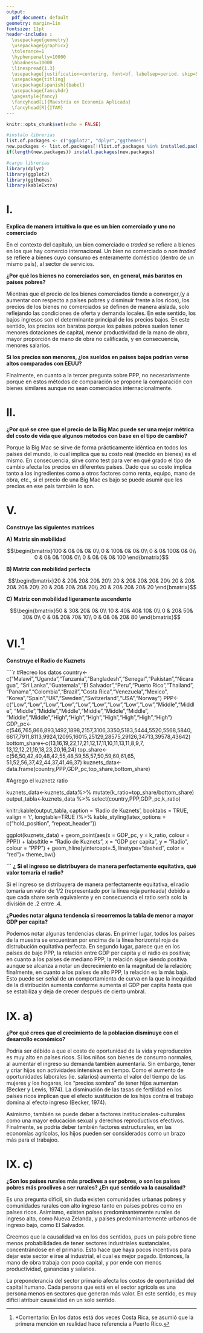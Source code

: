 ```yaml
---
output:
  pdf_document: default
geometry: margin=1in
fontsize: 11pt
header-includes :
  \usepackage{geometry}
  \usepackage{graphicx}
  \tolerance=1
  \hyphenpenalty=10000
  \hbadness=10000
  \linespread{1.3}
  \usepackage[justification=centering, font=bf, labelsep=period, skip=5pt]{caption} 
  \usepackage{titling}
  \usepackage[spanish]{babel}
  \usepackage{fancyhdr}
  \pagestyle{fancy}
  \fancyhead[L]{Maestría en Economía Aplicada}
  \fancyhead[R]{ITAM}
---
```

\begin{titlepage}
\begin{center}

\textsc{\Large Instituto Tecnológico Autónomo de México}\\[2em]

\textbf{\LARGE Bienestar y Política Social}\\[2em]


\textsc{\LARGE }\\[1em]


\textsc{\large Tarea 1 }\\[1em]

\textsc{\LARGE }\\[1em]

\textsc{\large }\\[1em]
\textsc{\LARGE }\\[1em]
\textsc{\LARGE }\\[1em]

\textsc{\large }\\[1em]
\textsc{\LARGE }\\[1em]

\textsc{\LARGE Dra. Araceli Ortega Díaz}\\[1em]

\textsc{\LARGE }\\[1em]
\textsc{\LARGE }\\[1em]

\textsc{\LARGE Marco Antonio Ramos Juárez}\\[1em]

\textsc{\large 142244}\\[1em]

\textsc{\LARGE Mayra Samantha Cervantes Bravo}\\[1em]

\textsc{\large 141371}\\[1em]

\textsc{\LARGE Cynthia Raquel Valdivia Tirado }\\[1em]

\textsc{\large 81358}\\[1em]

\end{center}

\vspace*{\fill}
\textsc{Ciudad de México \hspace*{\fill} 2021}

\end{titlepage}


\newpage


\tableofcontents

\newpage

```r
knitr::opts_chunk$set(echo = FALSE)

#instalo librerias
list.of.packages <- c("ggplot2", "dplyr","ggthemes")
new.packages <- list.of.packages[!(list.of.packages %in% installed.packages()[,"Package"])]
if(length(new.packages)) install.packages(new.packages)

#cargo librerias
library(dplyr)
library(ggplot2)
library(ggthemes)
library(kableExtra)
```

# I.

**Explica de manera intuitiva lo que es un bien comerciado y uno no comerciado**

En el contexto del capítulo, un bien comerciado o *traded* se refiere a bienes en los que hay comercio internacional. Un bien no comerciado o *non traded* se refiere a bienes cuyo consumo es enteramente doméstico (dentro de un mismo país), al sector de servicios. 

**¿Por qué los bienes no comerciados son, en general, más baratos en países pobres?**

Mientras que el precio de los bienes comerciados tiende a converger,(y a aumentar con respecto a países pobres y disminuir frente a los ricos), los precios de los bienes no comerciados se definen de manera aislada, solo reflejando las condiciones de oferta y demanda locales. En este sentido, los bajos ingresos son el determinante principal de los precios bajos. En este sentido, los precios son baratos porque los países pobres suelen tener menores dotaciones de capital, menor productividad de la mano de obra, mayor proporción de mano de obra no calificada, y en consecuencia, menores salarios. 

**Si los precios son menores, ¿los sueldos en países bajos podrían verse altos comparados con EEUU?**

Finalmente, en cuanto a la tercer pregunta sobre PPP, no necesariamente porque en estos métodos de comparación se propone la comparación con bienes similares aunque no sean comerciados internacionalmente.

# II.

**¿Por qué se cree que el precio de la Big Mac puede ser una mejor métrica del costo de vida que algunos métodos con base en el tipo de cambio?**

Porque la Big Mac se sirve de forma prácticamente idéntica en todos los países del mundo, lo cual implica que su costo real (medido en bienes) es el mismo. En consecuencia, sirve como test para ver en qué grado el tipo de cambio afecta los precios en diferentes países.  Dado que su costo implica tanto a los ingredientes como a otros factores como renta, equipo, mano de obra, etc., si el precio de una Big Mac es bajo se puede asumir que los precios en ese país también lo son. 


# V.

**Construye las siguientes matrices**

**A) Matriz sin mobilidad**

$$\begin{bmatrix}100 & 0& 0& 0& 0\\
0 & 100& 0& 0& 0\\
0 & 0& 100& 0& 0\\
0 & 0& 0& 100& 0\\
0 & 0& 0& 0& 100
\end{bmatrix}$$



**B) Matriz con mobilidad perfecta**

$$\begin{bmatrix}20 & 20& 20& 20& 20\\
20 & 20& 20& 20& 20\\
20 & 20& 20& 20& 20\\
20 & 20& 20& 20& 20\\
20 & 20& 20& 20& 20
\end{bmatrix}$$


**C) Matriz con mobilidad ligeramente ascendente**


$$\begin{bmatrix}50 & 30& 20& 0& 0\\
10 & 40& 40& 10& 0\\
0 & 20& 50& 30& 0\\
0 & 0& 20& 70& 10\\
0 & 0& 0& 20& 80
\end{bmatrix}$$

# VI.^[*Comentario: En los datos está dos veces Costa Rica, se asumió que la primera mención en realidad hace referencia a Puerto Rico.]

**Construye el Radio de Kuznets**

````r
#Recreo los datos
country<-c("Malawi","Uganda","Tanzania","Bangladesh","Senegal","Pakistan","Nicaragua",
"Sri Lanka","Guatemala","El Salvador","Peru","Puerto Rico","Thailand",
"Panama","Colombia","Brazil","Costa Rica","Venezuela","Mexico",
"Korea","Spain","UK","Sweden","Switzerland","USA","Norway")
PPP<-c("Low","Low","Low","Low","Low","Low","Low","Low","Low","Middle","Middle",
       "Middle","Middle","Middle","Middle","Middle","Middle",
       "Middle","Middle","High","High","High","High","High","High","High")
GDP_pc<-c(546,765,866,893,1492,1898,2157,3106,3350,5183,5444,5520,5568,5840,
          6617,7911,8113,9924,12095,16015,25129,28575,29126,34713,39578,43642)
bottom_share<-c(13,16,19,22,17,21,12,17,11,10,11,13,11,8,9,7,
                13,12,12,21,19,18,23,20,16,24)
top_share<-c(56,50,42,40,48,42,55,48,59,55,57,50,59,60,61,65,
             51,52,56,37,42,44,37,41,46,37)
kuznets_data<-data.frame(country,PPP,GDP_pc,top_share,bottom_share)

#Agrego el kuznetz ratio

kuznets_data<-kuznets_data%>% mutate(k_ratio=top_share/bottom_share)
output_tabla<-kuznets_data %>% select(country,PPP,GDP_pc,k_ratio)

knitr::kable(output_tabla,
  caption = 'Radio de Kuznets',
  booktabs = TRUE, valign = 't', longtable=TRUE
)%>%
  kable_styling(latex_options = c("hold_position", "repeat_header"))


ggplot(kuznets_data) +
  geom_point(aes(x = GDP_pc, y = k_ratio, colour = PPP)) +
  labs(title = "Radio de Kuznets",
       x = "GDP per capita",
       y = "Radio",
       colour = "PPP") + geom_hline(yintercept=.5, linetype="dashed", color = "red")+
  theme_bw()

```
**¿ Si el ingreso se distribuyera de manera perfectamente equitativa, qué valor tomaría el radio?**

Si el ingreso se distribuyera de manera perfectamente equitativa, el radio tomaría un valor de 1/2 (representado por la línea roja punteada) debido a que cada share sería equivalente y en consecuencia el ratio sería solo la división de .2 entre .4.

**¿Puedes notar alguna tendencia si recorremos la tabla de menor a mayor GDP per capita?**

Podemos notar algunas tendencias claras. En primer lugar, todos los países de la muestra se encuentran por encima de la línea horizontal roja de distrubución equitativa perfecta. En segundo lugar, parece que en los países de bajo PPP, la relación entre GDP per capita y el radio es positiva; en cuanto a los países de mediano PPP, la relación sigue siendo positiva aunque se alcanza a notar un decrecimiento en la magnitud de la relación; finalmente, en cuanto a los países de alto PPP, la relación es la más baja. Esto puede ser señal de un comportamiento de curva en la que la inequidad de la distribución aumenta conforme aumenta el GDP per capita hasta que se estabiliza y deja de crecer después de cierto umbral.


# IX. a)

**¿Por qué crees que el crecimiento de la población disminuye con el desarrollo económico?**

Podría ser débido a que el costo de oportunidad de la vida y reproducción es muy alto en países ricos. Si los niños son bienes de consumo normales, al aumentar el ingreso su demanda también aumentaría. Sin embargo, tener y criar hijos son actividades intensivas en tiempo. Como el aumento de oportunidades laborales (ie. salarios) aumenta el valor del tiempo de las mujeres y los hogares, los “precios sombra” de tener hijos aumentan (Becker y Lewis, 1974). La disminución de las tasas de fertilidad en los países ricos implican que el efecto sustitución de los hijos contra el trabajo domina al efecto ingreso (Becker, 1974).

Asimismo, también se puede deber a factores institucionales-culturales como una mayor educación sexual y derechos reproductivos efectivos. Finalmente, se podría deber también factores estructurales, en las economías agrícolas, los hijos pueden ser considerados como un brazo más para el trabajoo.


# IX. c)

**¿Son los países rurales más proclives a ser pobres, o son los países pobres más proclives a ser rurales? ¿En qué sentido va la causalidad?**

Es una pregunta díficil, sin duda existen comunidades urbanas pobres y comunidades rurales con alto ingreso tanto en países pobres como en países ricos. Asimismo, existen poíses predominantemente rurales de ingreso alto, como Nueva Zelanda, y países predominantemente urbanos de ingreso bajo, como El Salvador. 

Creemos que la causalidad va en los dos sentidos, pues un país pobre tiene menos probabilidades de tener sectores industriales sustanciales, concentrándose en el primario. Esto hace que haya pocos incentivos para dejar este sector e irse al industrial, el cual es mejor pagado. Entonces, la mano de obra trabaja con poco capital, y por ende con menos productividad, ganancias y salarios. 

La preponderancia del sector primario afecta los costos de oportunidad del capital humano.  Cada persona que está en el sector agrícola es una persona menos en sectores que generan más valor. En este sentido, es muy difícil atribuir causalidad en un solo sentido.




